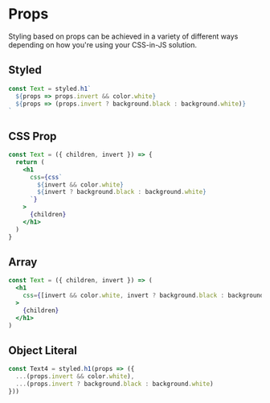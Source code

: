 <!-- Uncomment the JS & JSX below to test the examples shown -->

<!--
  Styled as StyledComponentsStyled,
  CSSProp as StyledComponentsCSSProps,
  Array as StyledComponentsArray,
  ObjectLiteral as StyledComponentsObjectLiteral
} from './styled-components'
  Styled as EmotionStyled,
  CSSProp as EmotionCSSProps,
  Array as EmotionArray,
  ObjectLiteral as EmotionObjectLiteral
} from './emotion'
-->

# Props

Styling based on props can be achieved in a variety of different ways depending on how you're using your CSS-in-JS solution.

## Styled

<!--
<StyledComponentsStyled>Default</StyledComponentsStyled>
<StyledComponentsStyled invert>Inverted</StyledComponentsStyled>

<EmotionStyled>Default</EmotionStyled>
<EmotionStyled invert>Inverted</EmotionStyled>
-->

```jsx
const Text = styled.h1`
  ${props => props.invert && color.white}
  ${props => (props.invert ? background.black : background.white)}
`
```

## CSS Prop

<!--
<StyledComponentsCSSProps>Default</StyledComponentsCSSProps>
<StyledComponentsCSSProps invert>Inverted</StyledComponentsCSSProps>

<EmotionCSSProps>Default</EmotionCSSProps>
<EmotionCSSProps invert>Inverted</EmotionCSSProps>
-->

```jsx
const Text = ({ children, invert }) => {
  return (
    <h1
      css={css`
        ${invert && color.white}
        ${invert ? background.black : background.white}
      `}
    >
      {children}
    </h1>
  )
}
```

## Array

<!--
<StyledComponentsArray>Default</StyledComponentsArray>
<StyledComponentsArray invert>Inverted</StyledComponentsArray>

<EmotionArray>Default</EmotionArray>
<EmotionArray invert>Inverted</EmotionArray>
-->

```jsx
const Text = ({ children, invert }) => (
  <h1
    css={[invert && color.white, invert ? background.black : background.white]}
  >
    {children}
  </h1>
)
```

## Object Literal

<!--
<StyledComponentsObjectLiteral>Default</StyledComponentsObjectLiteral>
<StyledComponentsObjectLiteral invert>Inverted</StyledComponentsObjectLiteral>

<EmotionObjectLiteral>Default</EmotionObjectLiteral>
<EmotionObjectLiteral invert>Inverted</EmotionObjectLiteral>
-->

```jsx
const Text4 = styled.h1(props => ({
  ...(props.invert && color.white),
  ...(props.invert ? background.black : background.white)
}))
```
